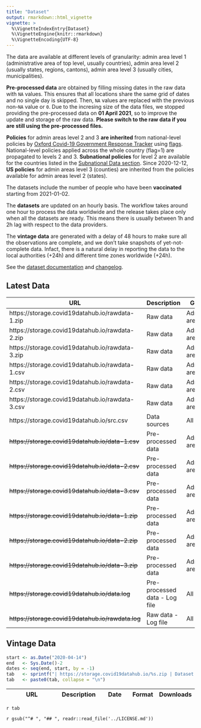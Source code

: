 ```yaml
---
title: "Dataset"
output: rmarkdown::html_vignette
vignette: >
  %\VignetteIndexEntry{Dataset}
  %\VignetteEngine{knitr::rmarkdown}
  %\VignetteEncoding{UTF-8}
---
```


The data are available at different levels of granularity: admin area level 1 (administrative area of top level, usually countries), admin area level 2 (usually states, regions, cantons), admin area level 3 (usually cities, municipalities). 

**Pre-processed data** are obtained by filling missing dates in the raw data with `NA` values. This ensures that all locations share the same grid of dates and no single day is skipped. Then, `NA` values are replaced with the previous non-`NA` value or `0`. Due to the incresing size of the data files, we stopped providing the pre-processed data on **01 April 2021**, so to improve the update and storage of the raw data. **Please switch to the raw data if you are still using the pre-processed files.**

**Policies** for admin areas level 2 and 3 **are inherited** from national-level policies by [Oxford Covid-19 Government Response Tracker](https://github.com/OxCGRT/covid-policy-tracker) using [flags](https://github.com/OxCGRT/covid-policy-tracker/blob/master/documentation/codebook.md). National-level policies applied across the whole country (flag=1) are propagated to levels 2 and 3. **Subnational policies** for level 2 are available for the countries listed in the [Subnational Data section](https://github.com/OxCGRT/covid-policy-tracker#subnational-data). Since 2020-12-12, **US policies** for admin areas level 3 (counties) are inherited from the policies available for admin areas level 2 (states).

The datasets include the number of people who have been **vaccinated** starting from 2021-01-02. 

The **datasets** are updated on an hourly basis. The workflow takes around one hour to process the data worldwide and the release takes place only when all the datasets are ready. This means there is usually between 1h and 2h lag with respect to the data providers. 

The **vintage data** are generated with a delay of 48 hours to make sure all the observations are complete, and we don't take snapshots of yet-not-complete data. Infact, there is a natural delay in reporting the data to the local authorities (+24h) and different time zones worldwide (+24h).

See the [dataset documentation](/articles/doc/data.html) and [changelog](/news/index.html).

## Latest Data

| URL                              | Description                                                  | Granularity | Format | Downloads |
| ----------------------------------------------- | ----------------------- | --------------------------- | --- | ---------- |
| https://storage.covid19datahub.io/rawdata-1.zip | Raw data | Administrative area level 1 | ZIP | ![](https://storage.covid19datahub.io/downloads/rawdata-1.zip.svg) |
| https://storage.covid19datahub.io/rawdata-2.zip | Raw data | Administrative area level 2 | ZIP | ![](https://storage.covid19datahub.io/downloads/rawdata-2.zip.svg) |
| https://storage.covid19datahub.io/rawdata-3.zip | Raw data | Administrative area level 3 | ZIP | ![](https://storage.covid19datahub.io/downloads/rawdata-3.zip.svg) |
| https://storage.covid19datahub.io/rawdata-1.csv | Raw data | Administrative area level 1 | CSV | ![](https://storage.covid19datahub.io/downloads/rawdata-1.csv.svg) |
| https://storage.covid19datahub.io/rawdata-2.csv | Raw data | Administrative area level 2 | CSV | ![](https://storage.covid19datahub.io/downloads/rawdata-2.csv.svg) |
| https://storage.covid19datahub.io/rawdata-3.csv | Raw data | Administrative area level 3 | CSV | ![](https://storage.covid19datahub.io/downloads/rawdata-3.csv.svg) |
| https://storage.covid19datahub.io/src.csv | Data sources | All levels | CSV | ![](https://storage.covid19datahub.io/downloads/src.csv.svg) |
| ~~https://storage.covid19datahub.io/data-1.csv~~ | Pre-processed data | Administrative area level 1 | CSV | ![](https://storage.covid19datahub.io/downloads/data-1.csv.svg) | 
| ~~https://storage.covid19datahub.io/data-2.csv~~ | Pre-processed data | Administrative area level 2 | CSV | ![](https://storage.covid19datahub.io/downloads/data-2.csv.svg) |
| ~~https://storage.covid19datahub.io/data-3.csv~~ | Pre-processed data | Administrative area level 3 | CSV | ![](https://storage.covid19datahub.io/downloads/data-3.csv.svg) |
| ~~https://storage.covid19datahub.io/data-1.zip~~ | Pre-processed data | Administrative area level 1 | ZIP | ![](https://storage.covid19datahub.io/downloads/data-1.zip.svg) |
| ~~https://storage.covid19datahub.io/data-2.zip~~ | Pre-processed data | Administrative area level 2 | ZIP | ![](https://storage.covid19datahub.io/downloads/data-2.zip.svg) |
| ~~https://storage.covid19datahub.io/data-3.zip~~ | Pre-processed data | Administrative area level 3 | ZIP | ![](https://storage.covid19datahub.io/downloads/data-3.zip.svg) |
| ~~https://storage.covid19datahub.io/data.log~~ | Pre-processed data - Log file | All levels | CSV | ![](https://storage.covid19datahub.io/downloads/data.log.svg) |
| ~~https://storage.covid19datahub.io/rawdata.log~~ | Raw data - Log file | All levels | CSV | ![](https://storage.covid19datahub.io/downloads/rawdata.log.svg) |


## Vintage Data

```r
start <- as.Date("2020-04-14")
end   <- Sys.Date()-2
dates <- seq(end, start, by = -1)
tab   <- sprintf("| https://storage.covid19datahub.io/%s.zip | Dataset snapshot (vintage) | %s | ZIP | ![](https://storage.covid19datahub.io/downloads/%s.zip.svg) |", dates, dates, dates)
tab   <- paste0(tab, collapse = "\n")
```


| URL                              | Description                                                  | Date | Format | Downloads |
| ----------------------------------------------- | --------------------------- | ----------------------- | --- | ---------- |
`r tab`

`r gsub("^# ", "## ", readr::read_file('../LICENSE.md'))`
